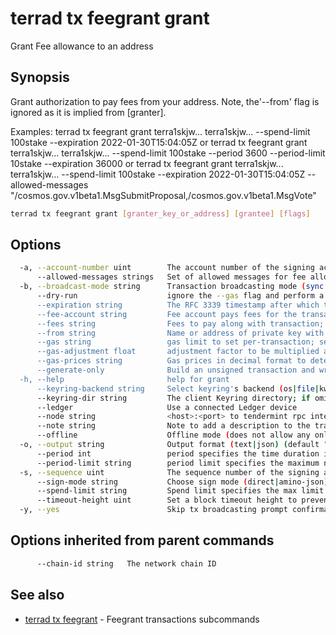 # terrad tx feegrant grant

Grant Fee allowance to an address

## Synopsis

Grant authorization to pay fees from your address. Note, the'--from' flag is
				ignored as it is implied from [granter].

Examples:
terrad tx feegrant grant terra1skjw... terra1skjw... --spend-limit 100stake --expiration 2022-01-30T15:04:05Z or
terrad tx feegrant grant terra1skjw... terra1skjw... --spend-limit 100stake --period 3600 --period-limit 10stake --expiration 36000 or
terrad tx feegrant grant terra1skjw... terra1skjw... --spend-limit 100stake --expiration 2022-01-30T15:04:05Z 
	--allowed-messages "/cosmos.gov.v1beta1.MsgSubmitProposal,/cosmos.gov.v1beta1.MsgVote"

```sh Terrad
terrad tx feegrant grant [granter_key_or_address] [grantee] [flags]
```

## Options

```sh Terrad
  -a, --account-number uint        The account number of the signing account (offline mode only)
      --allowed-messages strings   Set of allowed messages for fee allowance
  -b, --broadcast-mode string      Transaction broadcasting mode (sync|async|block) (default "sync")
      --dry-run                    ignore the --gas flag and perform a simulation of a transaction, but don't broadcast it (when enabled, the local Keybase is not accessible)
      --expiration string          The RFC 3339 timestamp after which the grant expires for the user
      --fee-account string         Fee account pays fees for the transaction instead of deducting from the signer
      --fees string                Fees to pay along with transaction; eg: 10uatom
      --from string                Name or address of private key with which to sign
      --gas string                 gas limit to set per-transaction; set to "auto" to calculate sufficient gas automatically (default 200000)
      --gas-adjustment float       adjustment factor to be multiplied against the estimate returned by the tx simulation; if the gas limit is set manually this flag is ignored  (default 1)
      --gas-prices string          Gas prices in decimal format to determine the transaction fee (e.g. 0.1uatom)
      --generate-only              Build an unsigned transaction and write it to STDOUT (when enabled, the local Keybase is not accessible)
  -h, --help                       help for grant
      --keyring-backend string     Select keyring's backend (os|file|kwallet|pass|test|memory) (default "os")
      --keyring-dir string         The client Keyring directory; if omitted, the default 'home' directory will be used
      --ledger                     Use a connected Ledger device
      --node string                <host>:<port> to tendermint rpc interface for this chain (default "tcp://localhost:26657")
      --note string                Note to add a description to the transaction (previously --memo)
      --offline                    Offline mode (does not allow any online functionality
  -o, --output string              Output format (text|json) (default "json")
      --period int                 period specifies the time duration in which period_spend_limit coins can be spent before that allowance is reset
      --period-limit string        period limit specifies the maximum number of coins that can be spent in the period
  -s, --sequence uint              The sequence number of the signing account (offline mode only)
      --sign-mode string           Choose sign mode (direct|amino-json), this is an advanced feature
      --spend-limit string         Spend limit specifies the max limit can be used, if not mentioned there is no limit
      --timeout-height uint        Set a block timeout height to prevent the tx from being committed past a certain height
  -y, --yes                        Skip tx broadcasting prompt confirmation
```

## Options inherited from parent commands

```sh Terrad
      --chain-id string   The network chain ID
```

## See also

* [terrad tx feegrant](terrad_tx_feegrant.mdx)	 - Feegrant transactions subcommands


